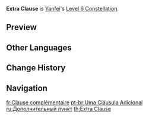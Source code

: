 {{Constellation Infobox
|image       = Constellation Extra Clause.png
|description = Increases the maximum number of Scarlet Seals by 1.
|level       = 6
|character   = Yanfei
}}
'''Extra Clause''' is [[Yanfei]]'s [[Level 6 Constellation]].

==Preview==
{{Preview
|file=Constellation Extra Clause
}}

==Other Languages==
{{Other Languages
|en      = Extra Clause
|zhs     = 是额外条款
|zhs_rm  = Shì Éwài Tiáokuǎn
|zht     = 是額外條款
|zht_rm  = Shì Éwài Tiáokuǎn
|zh_tl   = 
|ja      = 追加条項だよ
|ja_rm   = Tsuika Joukou da yo{{Assumed}}
|ja_tl   = There's an Extra Clause
|ko      = 추가 조항
|ko_rm   = Chuga Johang
|ko_tl   = Extra Clause
|es      = Cláusula adicional
|es_tl   = Additional Clause
|fr      = Clause complémentaire
|fr_tl   = Complementary Clause
|ru      = Дополнительный пункт
|ru_tl   = Supplementary Paragraph
|th      = Extra Clause
|vi      = Điều Khoản Đi Kèm
|vi_tl   = 
|de      = Extraklausel
|de_tl   = Extra Clause
|id      = Extra Clause
|pt      = Uma Cláusula Adicional
|pt_tl   = An Additional Clause
|tr      = Ek Madde
|tr_tl   = 
|it      = Clausola aggiuntiva
|it_tl   = Additional Clause
}}

==Change History==
{{Change History|1.5}}

==Navigation==
{{Talent Navbox|Yanfei}}

[[fr:Clause complémentaire]]
[[pt-br:Uma Cláusula Adicional]]
[[ru:Дополнительный пункт]]
[[th:Extra Clause]]